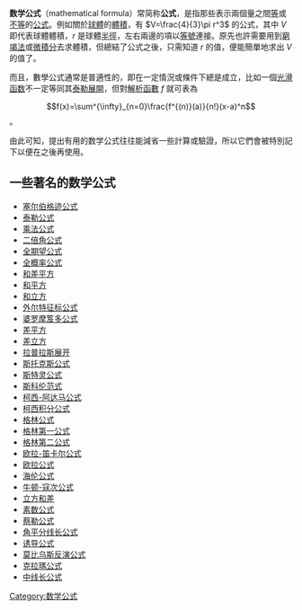 {{他用|other=如何在维基百科中显示数学公式|幫助:数学公式}}

'''数学公式'''（mathematical formula）常简称'''公式'''，是指那些表示兩個量之間[[等于|等]]或[[不等|不等]]的[[公式|公式]]。例如關於[[球體|球體]]的[[體積|體積]]，有 <math>V=\frac{4}{3}\pi r^3</math> 的公式，其中 ''V'' 即代表球體體積，''r'' 是球體[[半徑|半徑]]，左右兩邊的項以[[等號|等號]]連接。原先也許需要用到[[窮竭法|窮竭法]]或[[微積分|微積分]]去求體積，但總結了公式之後，只需知道 ''r'' 的值，便能簡單地求出 ''V'' 的值了。

而且，數學公式通常是普適性的，即在一定情況或條件下總是成立，比如一個[[光滑函数|光滑函数]]不一定等同其[[泰勒展開|泰勒展開]]，但對[[解析函數|解析函數]] ''f'' 就可表為
:<math>f(x)=\sum^{\infty}_{n=0}\frac{f^{(n)}(a)}{n!}(x-a)^n</math>。

由此可知，提出有用的数学公式往往能減省一些計算或驗證，所以它們會被特別記下以便在之後再使用。

== 一些著名的数学公式 ==
* [[塞尔伯格迹公式|塞尔伯格迹公式]]
* [[泰勒公式|泰勒公式]]
* [[乘法公式|乘法公式]]
* [[二倍角公式|二倍角公式]]
* [[全期望公式|全期望公式]]
* [[全概率公式|全概率公式]]
* [[和差平方|和差平方]]
* [[和平方|和平方]]
* [[和立方|和立方]]
* [[外尔特征标公式|外尔特征标公式]]
* [[婆罗摩笈多公式|婆罗摩笈多公式]]
* [[差平方|差平方]]
* [[差立方|差立方]]
* [[拉普拉斯展开|拉普拉斯展开]]
* [[斯托克斯公式|斯托克斯公式]]
* [[斯特灵公式|斯特灵公式]]
* [[斯科伦范式|斯科伦范式]]
* [[柯西-阿达马公式|柯西-阿达马公式]]
* [[柯西积分公式|柯西积分公式]]
* [[格林公式|格林公式]]
* [[格林第一公式|格林第一公式]]
* [[格林第二公式|格林第二公式]]
* [[欧拉-笛卡尔公式|欧拉-笛卡尔公式]]
* [[欧拉公式|欧拉公式]]
* [[海伦公式|海伦公式]]
* [[牛顿-寇次公式|牛顿-寇次公式]]
* [[立方和差|立方和差]]
* [[素数公式|素数公式]]
* [[蔡勒公式|蔡勒公式]]
* [[角平分线长公式|角平分线长公式]]
* [[诱导公式|诱导公式]]
* [[莫比乌斯反演公式|莫比乌斯反演公式]]
* [[克拉瑪公式|克拉瑪公式]]
* [[中线长公式|中线长公式]]

{{mathstub}}

[[Category:数学公式|Category:数学公式]]